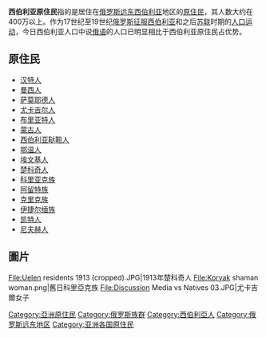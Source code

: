 {{unreferenced|time=2017-04-08T10:44:55+00:00}}
{{expand English|Indigenous peoples of Siberia}}
'''西伯利亚原住民'''指的是居住在[[俄罗斯远东|俄罗斯远东]][[西伯利亚|西伯利亚]]地区的[[原住民|原住民]]，其人数大约在400万以上。作为17世纪至19世纪[[俄罗斯征服西伯利亚|俄罗斯征服西伯利亚]]和之后[[苏联|苏联]]时期的[[蘇聯的強制居留|人口运动]]，今日西伯利亚人口中说[[俄语|俄语]]的人口已明显相比于西伯利亚原住民占优势。

==原住民==
*[[汉特人|汉特人]]
*[[曼西人|曼西人]]
*[[萨莫耶德人|萨莫耶德人]]
*[[尤卡吉尔人|尤卡吉尔人]]
*[[布里亚特人|布里亚特人]]
*[[蒙古族|蒙古人]]
*[[西伯利亚鞑靼人|西伯利亚鞑靼人]]
*[[鄂温人|鄂温人]]
*[[埃文基人|埃文基人]]
*[[楚科奇人|楚科奇人]]
*[[科里亚克族|科里亚克族]]
*[[阿留特族|阿留特族]]
*[[克里克族|克里克族]]
*[[伊捷尔缅族|伊捷尔缅族]]
*[[凯特人|凯特人]]
*[[尼夫赫人|尼夫赫人]]

==圖片==
<gallery>
File:Uelen residents 1913 (cropped).JPG|1913年楚科奇人
File:Koryak shaman woman.png|舊日科里亞克族
File:Discussion Media vs Natives 03.JPG|尤卡吉爾女子
</gallery>

[[Category:亞洲原住民|Category:亞洲原住民]]
[[Category:俄罗斯族群|Category:俄罗斯族群]]
[[Category:西伯利亞人|Category:西伯利亞人]]
[[Category:俄罗斯远东地区|Category:俄罗斯远东地区]]
[[Category:亚洲各国原住民|Category:亚洲各国原住民]]